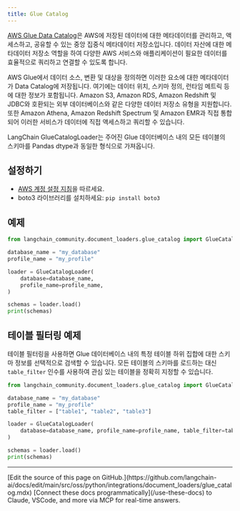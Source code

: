 ```yaml
---
title: Glue Catalog
---
```


[AWS Glue Data Catalog](https://docs.aws.amazon.com/en_en/glue/latest/dg/catalog-and-crawler.html)은 AWS에 저장된 데이터에 대한 메타데이터를 관리하고, 액세스하고, 공유할 수 있는 중앙 집중식 메타데이터 저장소입니다. 데이터 자산에 대한 메타데이터 저장소 역할을 하여 다양한 AWS 서비스와 애플리케이션이 필요한 데이터를 효율적으로 쿼리하고 연결할 수 있도록 합니다.

AWS Glue에서 데이터 소스, 변환 및 대상을 정의하면 이러한 요소에 대한 메타데이터가 Data Catalog에 저장됩니다. 여기에는 데이터 위치, 스키마 정의, 런타임 메트릭 등에 대한 정보가 포함됩니다. Amazon S3, Amazon RDS, Amazon Redshift 및 JDBC와 호환되는 외부 데이터베이스와 같은 다양한 데이터 저장소 유형을 지원합니다. 또한 Amazon Athena, Amazon Redshift Spectrum 및 Amazon EMR과 직접 통합되어 이러한 서비스가 데이터에 직접 액세스하고 쿼리할 수 있습니다.

LangChain GlueCatalogLoader는 주어진 Glue 데이터베이스 내의 모든 테이블의 스키마를 Pandas dtype과 동일한 형식으로 가져옵니다.

## 설정하기

- [AWS 계정 설정 지침](https://docs.aws.amazon.com/athena/latest/ug/setting-up.html)을 따르세요.
- boto3 라이브러리를 설치하세요: `pip install boto3`

## 예제

```python
from langchain_community.document_loaders.glue_catalog import GlueCatalogLoader
```

```python
database_name = "my_database"
profile_name = "my_profile"

loader = GlueCatalogLoader(
    database=database_name,
    profile_name=profile_name,
)

schemas = loader.load()
print(schemas)
```

## 테이블 필터링 예제

테이블 필터링을 사용하면 Glue 데이터베이스 내의 특정 테이블 하위 집합에 대한 스키마 정보를 선택적으로 검색할 수 있습니다. 모든 테이블의 스키마를 로드하는 대신 `table_filter` 인수를 사용하여 관심 있는 테이블을 정확히 지정할 수 있습니다.

```python
from langchain_community.document_loaders.glue_catalog import GlueCatalogLoader
```

```python
database_name = "my_database"
profile_name = "my_profile"
table_filter = ["table1", "table2", "table3"]

loader = GlueCatalogLoader(
    database=database_name, profile_name=profile_name, table_filter=table_filter
)

schemas = loader.load()
print(schemas)
```

---

<Callout icon="pen-to-square" iconType="regular">
    [Edit the source of this page on GitHub.](https://github.com/langchain-ai/docs/edit/main/src/oss/python/integrations/document_loaders/glue_catalog.mdx)
</Callout>
<Tip icon="terminal" iconType="regular">
    [Connect these docs programmatically](/use-these-docs) to Claude, VSCode, and more via MCP for    real-time answers.
</Tip>
